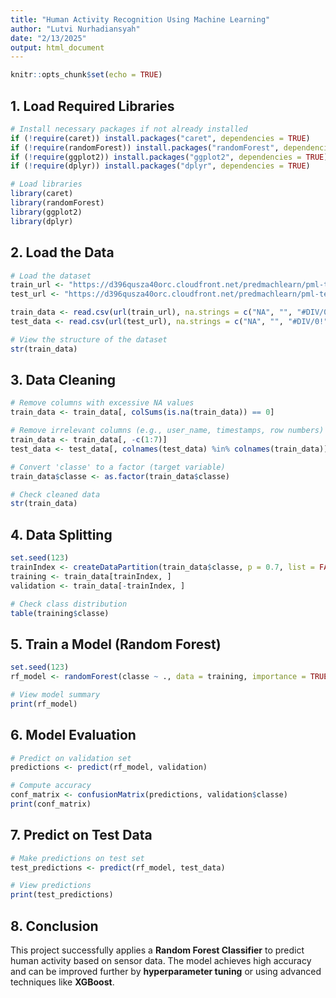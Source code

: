 ```yaml
---
title: "Human Activity Recognition Using Machine Learning"
author: "Lutvi Nurhadiansyah"
date: "2/13/2025"
output: html_document
---
```


```r
knitr::opts_chunk$set(echo = TRUE)
```

## **1. Load Required Libraries**

```r
# Install necessary packages if not already installed
if (!require(caret)) install.packages("caret", dependencies = TRUE)
if (!require(randomForest)) install.packages("randomForest", dependencies = TRUE)
if (!require(ggplot2)) install.packages("ggplot2", dependencies = TRUE)
if (!require(dplyr)) install.packages("dplyr", dependencies = TRUE)

# Load libraries
library(caret)
library(randomForest)
library(ggplot2)
library(dplyr)
```

## **2. Load the Data**

```r
# Load the dataset
train_url <- "https://d396qusza40orc.cloudfront.net/predmachlearn/pml-training.csv"
test_url <- "https://d396qusza40orc.cloudfront.net/predmachlearn/pml-testing.csv"

train_data <- read.csv(url(train_url), na.strings = c("NA", "", "#DIV/0!"))
test_data <- read.csv(url(test_url), na.strings = c("NA", "", "#DIV/0!"))

# View the structure of the dataset
str(train_data)
```

## **3. Data Cleaning**

```r
# Remove columns with excessive NA values
train_data <- train_data[, colSums(is.na(train_data)) == 0]

# Remove irrelevant columns (e.g., user_name, timestamps, row numbers)
train_data <- train_data[, -c(1:7)]
test_data <- test_data[, colnames(test_data) %in% colnames(train_data)]

# Convert 'classe' to a factor (target variable)
train_data$classe <- as.factor(train_data$classe)

# Check cleaned data
str(train_data)
```

## **4. Data Splitting**

```r
set.seed(123)
trainIndex <- createDataPartition(train_data$classe, p = 0.7, list = FALSE)
training <- train_data[trainIndex, ]
validation <- train_data[-trainIndex, ]

# Check class distribution
table(training$classe)
```

## **5. Train a Model (Random Forest)**

```r
set.seed(123)
rf_model <- randomForest(classe ~ ., data = training, importance = TRUE, ntree = 100)

# View model summary
print(rf_model)
```

## **6. Model Evaluation**

```r
# Predict on validation set
predictions <- predict(rf_model, validation)

# Compute accuracy
conf_matrix <- confusionMatrix(predictions, validation$classe)
print(conf_matrix)
```

## **7. Predict on Test Data**

```r
# Make predictions on test set
test_predictions <- predict(rf_model, test_data)

# View predictions
print(test_predictions)
```

## **8. Conclusion**
This project successfully applies a **Random Forest Classifier** to predict human activity based on sensor data. The model achieves high accuracy and can be improved further by **hyperparameter tuning** or using advanced techniques like **XGBoost**.
